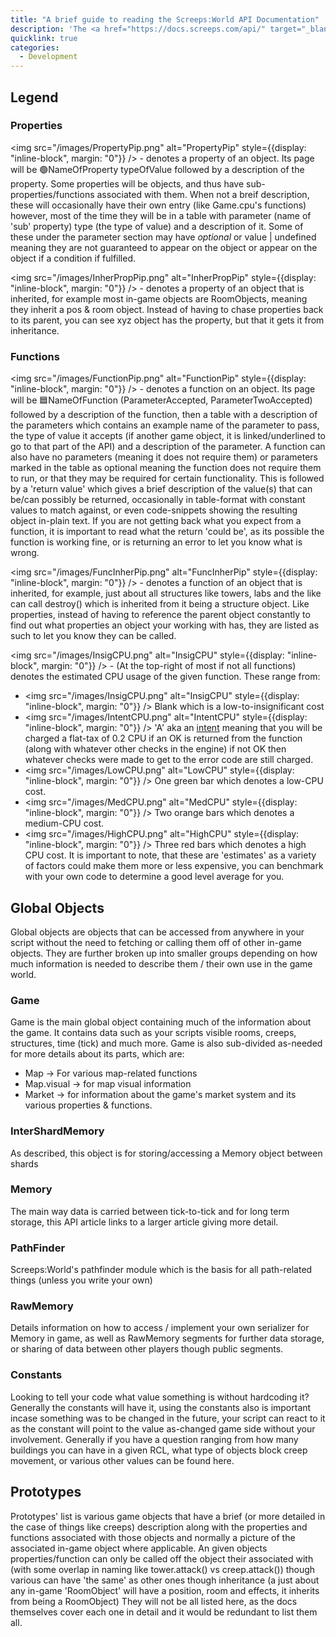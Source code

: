 ```yaml
---
title: "A brief guide to reading the Screeps:World API Documentation"
description: 'The <a href="https://docs.screeps.com/api/" target="_blank" rel="noopener noreferrer">Screeps:World API</a> is a very necessary component to playing and understanding the game. It contains information about the various game world objects, how they can be accessed and what actions can be taken with them / on them along with code-snippets providing practical examples. The API is broken up into two main categories: GLOBAL OBJECTS and PROTOTYPES.'
quicklink: true
categories:
  - Development
---
```


## Legend

### Properties

<img src="/images/PropertyPip.png" alt="PropertyPip" style={{display: "inline-block", margin: "0"}} /> - denotes a property of an object. Its page will be 🟢NameOfProperty typeOfValue followed by a description of the property. Some properties will be objects, and thus have sub-properties/functions associated with them. When not a breif description, these will occasionally have their own entry (like Game.cpu's functions) however, most of the time they will be in a table with parameter (name of 'sub' property) type (the type of value) and a description of it. Some of these under the parameter section may have *optional* or value | undefined meaning they are not guaranteed to appear on the object or appear on the object if a condition if fulfilled.

<img src="/images/InherPropPip.png" alt="InherPropPip" style={{display: "inline-block", margin: "0"}} /> - denotes a property of an object that is inherited, for example most in-game objects are RoomObjects, meaning they inherit a pos & room object. Instead of having to chase properties back to its parent, you can see xyz object has the property, but that it gets it from inheritance.

### Functions

<img src="/images/FunctionPip.png" alt="FunctionPip" style={{display: "inline-block", margin: "0"}} /> - denotes a function on an object. Its page will be 🟦NameOfFunction (ParameterAccepted, ParameterTwoAccepted) followed by a description of the function, then a table with a description of the parameters which contains an example name of the parameter to pass, the type of value it accepts (if another game object, it is linked/underlined to go to that part of the API) and a description of the parameter. A function can also have no parameters (meaning it does not require them) or parameters marked in the table as optional meaning the function does not require them to run, or that they may be required for certain functionality. This is followed by a 'return value' which gives a brief description of the value(s) that can be/can possibly be returned, occasionally in table-format with constant values to match against, or even code-snippets showing the resulting object in-plain text. If you are not getting back what you expect from a function, it is important to read what the return 'could be', as its possible the function is working fine, or is returning an error to let you know what is wrong.

<img src="/images/FuncInherPip.png" alt="FuncInherPip" style={{display: "inline-block", margin: "0"}} /> - denotes a function of an object that is inherited, for example, just about all structures like towers, labs and the like can call destroy() which is inherited from it being a structure object. Like properties, instead of having to reference the parent object constantly to find out what properties an object your working with has, they are listed as such to let you know they can be called.

<img src="/images/InsigCPU.png" alt="InsigCPU" style={{display: "inline-block", margin: "0"}} /> - (At the top-right of most if not all functions) denotes the estimated CPU usage of the given function. These range from:

- <img src="/images/InsigCPU.png" alt="InsigCPU" style={{display: "inline-block", margin: "0"}} /> Blank which is a low-to-insignificant cost
- <img src="/images/IntentCPU.png" alt="IntentCPU" style={{display: "inline-block", margin: "0"}} /> 'A' aka an [intent](./Intent) meaning that you will be charged a flat-tax of 0.2 CPU if an OK is returned from the function (along with whatever other checks in the engine) if not OK then whatever checks were made to get to the error code are still charged.
- <img src="/images/LowCPU.png" alt="LowCPU" style={{display: "inline-block", margin: "0"}} /> One green bar which denotes a low-CPU cost.
- <img src="/images/MedCPU.png" alt="MedCPU" style={{display: "inline-block", margin: "0"}} /> Two orange bars which denotes a medium-CPU cost.
- <img src="/images/HighCPU.png" alt="HighCPU" style={{display: "inline-block", margin: "0"}} /> Three red bars which denotes a high CPU cost. It is important to note, that these are 'estimates' as a variety of factors could make them more or less expensive, you can benchmark with your own code to determine a good level average for you.

## Global Objects

Global objects are objects that can be accessed from anywhere in your script without the need to fetching or calling them off of other in-game objects. They are further broken up into smaller groups depending on how much information is needed to describe them / their own use in the game world.

### Game
Game is the main global object containing much of the information about the game. It contains data such as your scripts visible rooms, creeps, structures, time (tick) and much more. Game is also sub-divided as-needed for more details about its parts, which are:

- Map -> For various map-related functions
- Map.visual -> for map visual information
- Market -> for information about the game's market system and its various properties & functions.


### InterShardMemory

As described, this object is for storing/accessing a Memory object between shards

### Memory

The main way data is carried between tick-to-tick and for long term storage, this API article links to a larger article giving more detail.

### PathFinder

Screeps:World's pathfinder module which is the basis for all path-related things (unless you write your own)

### RawMemory

Details information on how to access / implement your own serializer for Memory in game, as well as RawMemory segments for further data storage, or sharing of data between other players though public segments.

### Constants

Looking to tell your code what value something is without hardcoding it? Generally the constants will have it, using the constants also is important incase something was to be changed in the future, your script can react to it as the constant will point to the value as-changed game side without your involvement. Generally if you have a question ranging from how many buildings you can have in a given RCL, what type of objects block creep movement, or various other values can be found here.

## Prototypes

Prototypes' list is various game objects that have a brief (or more detailed in the case of things like creeps) description along with the properties and functions associated with those objects and normally a picture of the associated in-game object where applicable. An given objects properties/function can only be called off the object their associated with (with some overlap in naming like tower.attack() vs creep.attack()) though various can have 'the same' as other ones though inheritance (a just about any in-game 'RoomObject' will have a position, room and effects, it inherits from being a RoomObject) They will not be all listed here, as the docs themselves cover each one in detail and it would be redundant to list them all.
